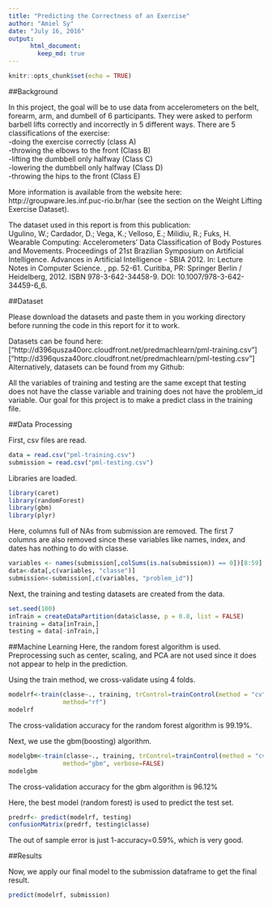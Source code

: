 ```yaml
---
title: "Predicting the Correctness of an Exercise"
author: "Amiel Sy"
date: "July 16, 2016"
output:  
      html_document:  
        keep_md: true  
---
```


```r
knitr::opts_chunk$set(echo = TRUE)
```

##Background

In this project, the goal will be to use data from accelerometers on the belt, forearm, arm, and dumbell of 6 participants. They were asked to perform barbell lifts correctly and incorrectly in 5 different ways. There are 5 classifications of the exercise:  
-doing the exercise correctly (class A)  
-throwing the elbows to the front (Class B)  
-lifting the dumbbell only halfway (Class C)  
-lowering the dumbbell only halfway (Class D)  
-throwing the hips to the front (Class E)  

More information is available from the website here: http://groupware.les.inf.puc-rio.br/har (see the section on the Weight Lifting Exercise Dataset).

The dataset used in this report is from this publication:   
Ugulino, W.; Cardador, D.; Vega, K.; Velloso, E.; Milidiu, R.; Fuks, H. Wearable Computing: Accelerometers' Data Classification of Body Postures and Movements. Proceedings of 21st Brazilian Symposium on Artificial Intelligence. Advances in Artificial Intelligence - SBIA 2012. In: Lecture Notes in Computer Science. , pp. 52-61. Curitiba, PR: Springer Berlin / Heidelberg, 2012. ISBN 978-3-642-34458-9. DOI: 10.1007/978-3-642-34459-6_6. 

##Dataset

Please download the datasets and paste them in you working directory before running the code in this report for it to work.

Datasets can be found here: ["http://d396qusza40orc.cloudfront.net/predmachlearn/pml-training.csv"]
["http://d396qusza40orc.cloudfront.net/predmachlearn/pml-testing.csv"]  
Alternatively, datasets can be found from my Github: 

All the variables of training and testing are the same except that testing does not have the classe variable and training does not have the problem_id variable. Our goal for this project is to make a predict class in the training file.

##Data Processing

First, csv files are read.

```r
data = read.csv("pml-training.csv")
submission = read.csv("pml-testing.csv")
```

Libraries are loaded.
```r
library(caret)
library(randomForest)
library(gbm)
library(plyr)
```
Here, columns full of NAs from submission are removed. The first 7 columns are also removed since these variables like names, index, and dates has nothing to do with classe.

```r
variables <- names(submission[,colSums(is.na(submission)) == 0])[8:59]
data<-data[,c(variables, "classe")]
submission<-submission[,c(variables, "problem_id")]
```

Next, the training and testing datasets are created from the data.
```r
set.seed(100)
inTrain = createDataPartition(data$classe, p = 0.8, list = FALSE)
training = data[inTrain,]
testing = data[-inTrain,]
```

##Machine Learning
Here, the random forest algorithm is used. Preprocessing such as center, scaling, and PCA are not used since it does not appear to help in the prediction.

Using the train method, we cross-validate using 4 folds. 
```r
modelrf<-train(classe~., training, trControl=trainControl(method = "cv", number = 4), 
               method="rf")
modelrf
```
The cross-validation accuracy for the random forest algorithm is 99.19%.

Next, we use the gbm(boosting) algorithm.

```r
modelgbm<-train(classe~., training, trControl=trainControl(method = "cv", number = 4), 
               method="gbm", verbose=FALSE)
modelgbm
```
The cross-validation accuracy for the gbm algorithm is 96.12%

Here, the best model (random forest) is used to predict the test set.

```r
predrf<- predict(modelrf, testing)
confusionMatrix(predrf, testing$classe)
```
The out of sample error is just 1-accuracy=0.59%, which is very good.

##Results

Now, we apply our final model to the submission dataframe to get the final result.
```r
predict(modelrf, submission)
```